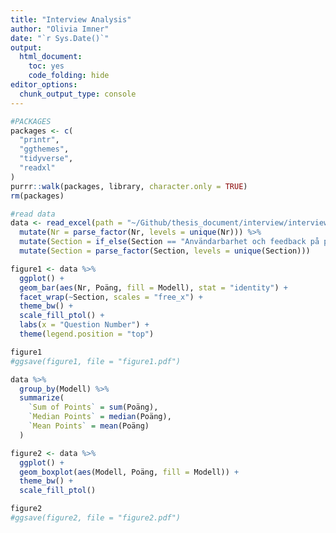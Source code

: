 ```yaml
---
title: "Interview Analysis"
author: "Olivia Imner"
date: "`r Sys.Date()`"
output:
  html_document:
    toc: yes
    code_folding: hide
editor_options: 
  chunk_output_type: console
---
```


```r
#PACKAGES
packages <- c(
  "printr",
  "ggthemes",
  "tidyverse",
  "readxl"
)
purrr::walk(packages, library, character.only = TRUE)
rm(packages)
```

```r
#read data
data <- read_excel(path = "~/Github/thesis_document/interview/interviewScores.xlsx") %>%
  mutate(Nr = parse_factor(Nr, levels = unique(Nr))) %>%
  mutate(Section = if_else(Section == "Användarbarhet och feedback på prestation", "Användarbarhet och feedback\npå prestation", Section)) %>%
  mutate(Section = parse_factor(Section, levels = unique(Section)))
```

```r
figure1 <- data %>%
  ggplot() +
  geom_bar(aes(Nr, Poäng, fill = Modell), stat = "identity") +
  facet_wrap(~Section, scales = "free_x") +
  theme_bw() +
  scale_fill_ptol() +
  labs(x = "Question Number") +
  theme(legend.position = "top")

figure1
#ggsave(figure1, file = "figure1.pdf")
```

```r
data %>% 
  group_by(Modell) %>% 
  summarize(
    `Sum of Points` = sum(Poäng),
    `Median Points` = median(Poäng),
    `Mean Points` = mean(Poäng)
  )
```

```r
figure2 <- data %>%
  ggplot() +
  geom_boxplot(aes(Modell, Poäng, fill = Modell)) +
  theme_bw() +
  scale_fill_ptol()

figure2
#ggsave(figure2, file = "figure2.pdf")
```

